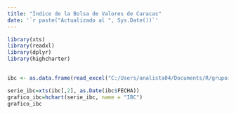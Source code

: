 ```yaml
---
title: "Índice de la Bolsa de Valores de Caracas"
date: '`r paste("Actualizado al ", Sys.Date())`'
---
```



```r

library(xts)
library(readxl)
library(dplyr)
library(highcharter)

  
ibc <- as.data.frame(read_excel("C:/Users/analista04/Documents/R/grupointeraval.github.io/ibc.xlsx",  col_types = c("date", "numeric", "numeric")))

serie_ibc=xts(ibc[,2], as.Date(ibc$FECHA))
grafico_ibc=hchart(serie_ibc, name = "IBC") 
grafico_ibc

```

